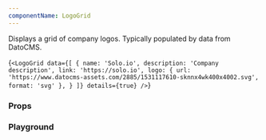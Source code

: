 ```yaml
---
componentName: LogoGrid
---
```


Displays a grid of company logos. Typically populated by data from DatoCMS.

<LiveComponent>{`<LogoGrid
  data={[
    {
      name: 'Solo.io',
      description: 'Company description',
      link: 'https://solo.io',
      logo: { url: 'https://www.datocms-assets.com/2885/1531117610-sknnx4wk400x4002.svg', format: 'svg' },
    }
  ]}
  details={true}
/>`}</LiveComponent>

<UsageDetails packageName="@hashicorp/react-logo-grid" />

### Props

<PropsTable props={componentProps} />

### Playground

<!-- <KnobsComponent knobs={componentProps} /> -->
